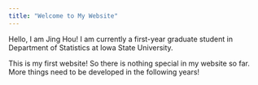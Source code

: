 ```yaml
---
title: "Welcome to My Website"
---
```

      
Hello, I am Jing Hou! I am currently a first-year graduate student in Department of Statistics at Iowa State University.

This is my first website! So there is nothing special in my website so far. More things need to be developed in the following years!
